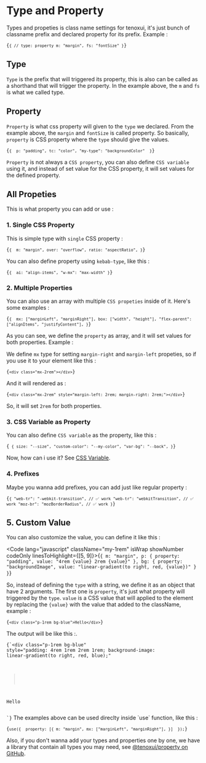 
# Type and Property

Types and propeties is class name settings for tenoxui, it's just bunch of classname prefix and declared property for its prefix. Example :

<Code
  lang="javascript"
  className="my-1rem" codeOnly>{`{
  // type: property
  m: "margin",
  fs: "fontSize"
}`}</Code>

## Type

`Type` is the prefix that will triggered its property, this is also can be called as a shorthand that will trigger the property. In the example above, the `m` and `fs` is what we called type.

## Property

`Property` is what css property will given to the `type` we declared. From the example above, the `margin` and `fontSize` is called property. So basically, `property` is CSS property where the `type` should give the values. 

<Code
  lang="javascript"
  className="my-1rem" codeOnly>{`{ 
  p: "padding",
  tc: "color",
  "my-type": "backgroundColor" 
}`}</Code>

`Property` is not always a `CSS property`, you can also define `CSS variable` using it, and instead of set value for the CSS property, it will set values for the defined property.

## All Propeties

This is what property you can add or use :

### 1. Single CSS Property

This is simple type with `single` CSS property :

<Code
  lang="javascript"
  className="my-1rem" codeOnly>{`{ 
  m: "margin",
  over: "overflow",
  ratio: "aspectRatio",
}`}</Code>

<Tips>

You can also define property using `kebab-type`, like this :

<Code
  lang="javascript"
  className="my-1rem" codeOnly>{`{ 
  ai: "align-items",
  "w-mx": "max-width"
}`}</Code>
</Tips>


### 2. Multiple Properties

You can also use an array with multiple `CSS propeties` inside of it. Here's some examples :

<Code
  lang="javascript"
  className="my-1rem" codeOnly>{`{ 
  mx: ["marginLeft", "marginRight"],
  box: ["width", "height"],
  "flex-parent": ["alignItems", "justifyContent"],
}`}</Code>

As you can see, we define the `property` as array, and it will set values for both properties. Example :

We define `mx` type for setting `margin-right` and `margin-left` propeties, so if you use it to your element like this :

<Code
  lang="html"
  className="my-1rem" codeOnly>{`<div class="mx-2rem"></div>`}</Code>

And it will rendered as :

<Code
  lang="html"
  className="my-1rem" codeOnly>{`<div class="mx-2rem" style="margin-left: 2rem; margin-right: 2rem;"></div>`}</Code>

So, it will set `2rem` for both properties.

### 3. CSS Variable as Property

You can also define `CSS variable` as the property, like this :

<Code
  lang="javascript"
  className="my-1rem" codeOnly>{` {
  size: "--size",
  "custom-color": "--my-color",
  "var-bg": "--back",
}`}</Code>

Now, how can i use it? See [CSS Variable](/docs/core/css-variable).

### 4. Prefixes

Maybe you wanna add prefixes, you can add just like regular property :

<Code
  lang="javascript"
  className="my-1rem" codeOnly>{`{
  "web-tr": "-webkit-transition", // ✅ work
  "web-tr": "webkitTransition", // ✅ work
  "moz-br": "mozBorderRadius", // ✅ work
}`}</Code>

## 5. Custom Value

You can also customize the value, you can define it like this :

<Code
  lang="javascript"
  className="my-1rem" isWrap showNumber codeOnly linesToHighlight={[5, 9]}>{`{
  m: "margin",
  p: {
    property: "padding",
    value: "4rem {value} 2rem {value}"
  },
  bg: {
    property: "backgroundImage",
    value: "linear-gradient(to right, red, {value})"
  }
}`}</Code>

So, instead of defining the `type` with a string, we define it as an object that have 2 arguments. The first one is `property`, it's just what property will triggered by the `type`. `value` is a CSS value that will applied to the element by replacing the `{value}` with the value that added to the className, example :

<Code
  lang="html"
  className="my-1rem" codeOnly>{`<div class="p-1rem bg-blue">Hello</div>`}</Code>

The output will be like this :.

<Code
  lang="html"
  className="my-1rem" codeOnly>{`<div 
  class="p-1rem bg-blue"
  style="padding: 4rem 1rem 2rem 1rem;
         background-image: linear-gradient(to right, red, blue);"
>
  Hello
</div>`}</Code>

<Tips variant="info">
The examples above can be used direclty inside `use` function, like this :

<Code
  lang="javascript"
  className="my-1rem" codeOnly>{`use({ 
  property: [{
    m: "margin",
    mx: ["marginLeft", "marginRight"],
  }] 
});`}</Code>

Also, if you don't wanna add your types and properties one by one, we have a library that contain all types you may need, see [@tenoxui/property on GitHub](https://github.com/tenoxui/property).
</Tips>

<DocLink
  prev="/docs/core/introduction"
  prevIcon="flag"
  next="/docs/core/values"
  nextIcon="pin"
/>